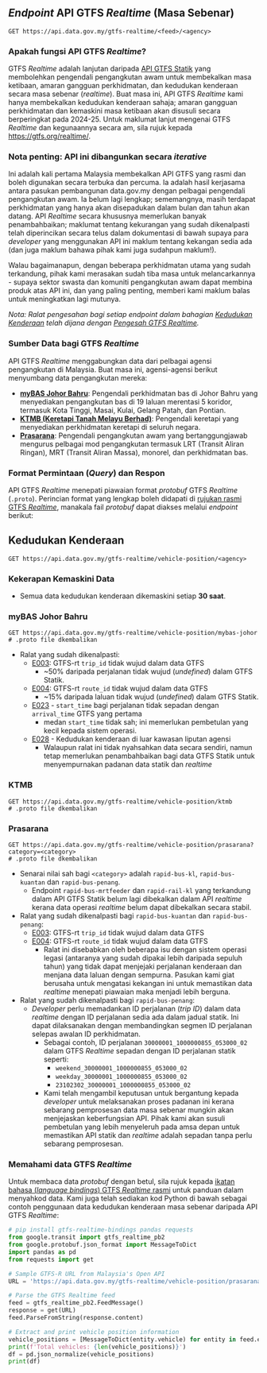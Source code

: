 
## _Endpoint_ API GTFS _Realtime_ (Masa Sebenar)

<Head>
  <title>GTFS-R - Open API Docs</title>
</Head>

```http
GET https://api.data.gov.my/gtfs-realtime/<feed>/<agency>
```

### Apakah fungsi API GTFS _Realtime_?

GTFS _Realtime_ adalah lanjutan daripada [API GTFS Statik](gtfs-static) yang membolehkan pengendali pengangkutan awam untuk membekalkan masa ketibaan, amaran gangguan perkhidmatan, dan kedudukan kenderaan secara masa sebenar (_realtime_).
Buat masa ini, API GTFS _Realtime_ kami hanya membekalkan kedudukan kenderaan sahaja; amaran gangguan perkhidmatan dan kemaskini masa ketibaan akan disusuli secara berperingkat pada 2024-25. Untuk maklumat lanjut mengenai GTFS _Realtime_ dan kegunaannya secara am, sila rujuk kepada https://gtfs.org/realtime/.

### Nota penting: API ini dibangunkan secara _iterative_

Ini adalah kali pertama Malaysia membekalkan API GTFS yang rasmi dan boleh digunakan secara terbuka dan percuma. Ia adalah hasil kerjasama antara pasukan pembangunan data.gov.my dengan pelbagai pengendali pengangkutan awam. Ia belum lagi lengkap; sememangnya, masih terdapat perkhidmatan yang hanya akan disepadukan dalam bulan dan tahun akan datang. API _Realtime_ secara khususnya memerlukan banyak penambahbaikan; maklumat tentang kekurangan yang sudah dikenalpasti telah diperincikan secara telus dalam dokumentasi di bawah supaya para _developer_ yang menggunakan API ini maklum tentang kekangan sedia ada (dan juga maklum bahawa pihak kami juga sudahpun maklum!).

Walau bagaimanapun, dengan beberapa perkhidmatan utama yang sudah terkandung, pihak kami merasakan sudah tiba masa untuk melancarkannya - supaya sektor swasta dan komuniti pengangkutan awam dapat membina produk atas API ini, dan yang paling penting, memberi kami maklum balas untuk meningkatkan lagi mutunya.

_Nota: Ralat pengesahan bagi setiap _endpoint_ dalam bahagian [Kedudukan Kenderaan](#vehicle-position) telah dijana dengan [Pengesah GTFS Realtime](https://github.com/MobilityData/gtfs-realtime-validator)._

### Sumber Data bagi GTFS _Realtime_

API GTFS _Realtime_ menggabungkan data dari pelbagai agensi pengangkutan di Malaysia. Buat masa ini, agensi-agensi berikut menyumbang data pengangkutan mereka:

- [**myBAS Johor Bahru**](https://www.causewaylink.com.my/mybas/en/): Pengendali perkhidmatan bas di Johor Bahru yang menyediakan pengangkutan bas di 19 laluan merentasi 5 koridor, termasuk Kota Tinggi, Masai, Kulai, Gelang Patah, dan Pontian.
- [**KTMB (Keretapi Tanah Melayu Berhad)**](https://www.ktmb.com.my/): Pengendali keretapi yang menyediakan perkhidmatan keretapi di seluruh negara.
- [**Prasarana**](https://myrapid.com.my/): Pengendali pengangkutan awam yang bertanggungjawab mengurus pelbagai mod pengangkutan termasuk LRT (Transit Aliran Ringan), MRT (Transit Aliran Massa), monorel, dan perkhidmatan bas.

### Format Permintaan (_Query_) dan Respon

API GTFS _Realtime_ menepati piawaian format _protobuf_ GTFS _Realtime_ (`.proto`). Perincian format yang lengkap boleh didapati di [rujukan rasmi GTFS _Realtime_](https://gtfs.org/realtime/proto/), manakala fail _protobuf_ dapat diakses melalui _endpoint_ berikut:

## Kedudukan Kenderaan

```http
GET https://api.data.gov.my/gtfs-realtime/vehicle-position/<agency>
```

### Kekerapan Kemaskini Data

- Semua data kedudukan kenderaan dikemaskini setiap **30 saat**.

### myBAS Johor Bahru

```http
GET https://api.data.gov.my/gtfs-realtime/vehicle-position/mybas-johor
# .proto file dkembalikan
```

- Ralat yang sudah dikenalpasti:
  - [E003](https://github.com/MobilityData/gtfs-realtime-validator/blob/master/RULES.md#E003): GTFS-rt `trip_id` tidak wujud dalam data GTFS
    - ~50% daripada perjalanan tidak wujud (_undefined_) dalam GTFS Statik.
  - [E004](https://github.com/MobilityData/gtfs-realtime-validator/blob/master/RULES.md#E004): GTFS-rt `route_id` tidak wujud dalam data GTFS
    - ~15% daripada laluan tidak wujud (_undefined_) dalam GTFS Statik.
  - [E023](https://github.com/MobilityData/gtfs-realtime-validator/blob/master/RULES.md#E023) - `start_time` bagi perjalanan tidak sepadan dengan `arrival_time` GTFS yang pertama
    - medan `start_time` tidak sah; ini memerlukan pembetulan yang kecil kepada sistem operasi.
  - [E028](https://github.com/MobilityData/gtfs-realtime-validator/blob/master/RULES.md#E028) - Kedudukan kenderaan di luar kawasan liputan agensi
    - Walaupun ralat ini tidak nyahsahkan data secara sendiri, namun tetap memerlukan penambahbaikan bagi data GTFS Statik untuk menyempurnakan padanan data statik dan _realtime_

### KTMB

```http
GET https://api.data.gov.my/gtfs-realtime/vehicle-position/ktmb
# .proto file dkembalikan
```

### Prasarana

```http
GET https://api.data.gov.my/gtfs-realtime/vehicle-position/prasarana?category=<category>
# .proto file dkembalikan
```

- Senarai nilai sah bagi `<category>` adalah `rapid-bus-kl`, `rapid-bus-kuantan` dan `rapid-bus-penang`.
  - Endpoint `rapid-bus-mrtfeeder` dan `rapid-rail-kl` yang terkandung dalam API GTFS Statik belum lagi dibekalkan dalam API _realtime_ kerana data operasi _realtime_ belum dapat dibekalkan secara stabil.
- Ralat yang sudah dikenalpasti bagi `rapid-bus-kuantan` dan `rapid-bus-penang`:
  - [E003](https://github.com/MobilityData/gtfs-realtime-validator/blob/master/RULES.md#E003): GTFS-rt `trip_id` tidak wujud dalam data GTFS
  - [E004](https://github.com/MobilityData/gtfs-realtime-validator/blob/master/RULES.md#E004): GTFS-rt `route_id` tidak wujud dalam data GTFS
    - Ralat ini disebabkan oleh beberapa isu dengan sistem operasi legasi (antaranya yang sudah dipakai lebih daripada sepuluh tahun) yang tidak dapat menjejaki perjalanan kenderaan dan menjana data laluan dengan sempurna. Pasukan kami giat berusaha untuk mengatasi kekangan ini untuk memastikan data _realtime_ menepati piawaian maka menjadi lebih berguna.
- Ralat yang sudah dikenalpasti bagi `rapid-bus-penang`:
  - _Developer_ perlu memadankan ID perjalanan (_trip ID_) dalam data _realtime_ dengan ID perjalanan sedia ada dalam jadual statik. Ini dapat dilaksanakan dengan membandingkan segmen ID perjalanan selepas awalan ID perkhidmatan.
    - Sebagai contoh, ID perjalanan `30000001_1000000855_053000_02` dalam GTFS _Realtime_ sepadan dengan ID perjalanan statik seperti:
      - `weekend_30000001_1000000855_053000_02`
      - `weekday_30000001_1000000855_053000_02`
      - `23102302_30000001_1000000855_053000_02`
    - Kami telah mengambil keputusan untuk bergantung kepada _developer_ untuk melaksanakan proses padanan ini kerana sebarang pemprosesan data masa sebenar mungkin akan menjejaskan keberfungsian API. Pihak kami akan susuli pembetulan yang lebih menyeleruh pada amsa depan untuk memastikan API statik dan _realtime_ adalah sepadan tanpa perlu sebarang pemprosesan.

### Memahami data GTFS _Realtime_

Untuk membaca data _protobuf_ dengan betul, sila rujuk kepada [ikatan bahasa (_language bindings_) GTFS _Realtime_ rasmi](https://gtfs.org/realtime/language-bindings/) untuk panduan dalam menyahkod data. Kami juga telah sediakan kod Python di bawah sebagai contoh penggunaan data kedudukan kenderaan masa sebenar daripada API GTFS _Realtime_:

```python
# pip install gtfs-realtime-bindings pandas requests
from google.transit import gtfs_realtime_pb2
from google.protobuf.json_format import MessageToDict
import pandas as pd
from requests import get

# Sample GTFS-R URL from Malaysia's Open API
URL = 'https://api.data.gov.my/gtfs-realtime/vehicle-position/prasarana?category=rapid-bus-kl'

# Parse the GTFS Realtime feed
feed = gtfs_realtime_pb2.FeedMessage()
response = get(URL)
feed.ParseFromString(response.content)

# Extract and print vehicle position information
vehicle_positions = [MessageToDict(entity.vehicle) for entity in feed.entity]
print(f'Total vehicles: {len(vehicle_positions)}')
df = pd.json_normalize(vehicle_positions)
print(df)
```
